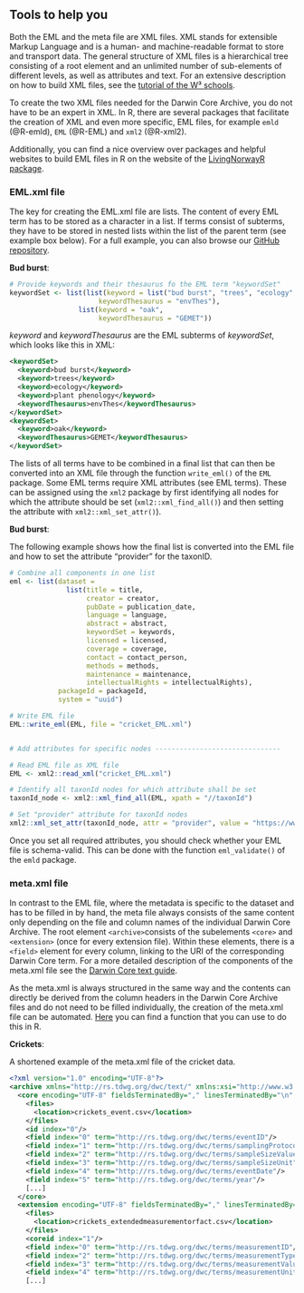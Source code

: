 
## Tools to help you

Both the EML and the meta file are XML files. XML stands for extensible Markup Language and is a human- and machine-readable format to store and transport data. The general structure of XML files is a hierarchical tree consisting of a root element and an unlimited number of  sub-elements of different levels, as well as attributes and text. For an extensive description on how to build XML files, see the [tutorial of the W³ schools](https://www.w3schools.com/xml/default.asp). 

To create the two XML files needed for the Darwin Core Archive, you do not have to be an expert in XML. In R, there are several packages that facilitate the creation of XML and even more specific, EML files, for example `emld` (@R-emld), `EML` (@R-EML) and `xml2` (@R-xml2).

Additionally, you can find a nice overview over packages and helpful websites to build EML files in R on the website of the [LivingNorwayR package](https://livingnorway.github.io/LivingNorwayR/articles/EML_R_packages_overview.html).

### EML.xml file

The key for creating the EML.xml file are lists. The content of every EML term has to be stored as a character in a list. If terms consist of subterms, they have to be stored in nested lists within the list of the parent term (see example box below). For a full example, you can also browse our [GitHub repository](https://github.com/LTER-LIFE/FDFDT).

:::{.examplebox .exampleimg}
**Bud burst**:

```r
# Provide keywords and their thesaurus fo the EML term "keywordSet"
keywordSet <- list(list(keyword = list("bud burst", "trees", "ecology", "plant phenology"),
                      keywordThesaurus = "envThes"),
                 list(keyword = "oak",
                      keywordThesaurus = "GEMET"))
```

*keyword* and *keywordThesaurus* are the EML subterms of *keywordSet*, which looks like this in XML:

``` xml
<keywordSet>
  <keyword>bud burst</keyword>
  <keyword>trees</keyword>
  <keyword>ecology</keyword>
  <keyword>plant phenology</keyword>
  <keywordThesaurus>envThes</keywordThesaurus>
</keywordSet>
<keywordSet>
  <keyword>oak</keyword>
  <keywordThesaurus>GEMET</keywordThesaurus>
</keywordSet>
```
:::

The lists of all terms have to be combined in a final list that can then be converted into an XML file through the function `write_eml()` of the `EML` package.
Some EML terms require XML attributes (see EML terms). These can be assigned using the `xml2` package by first identifying all nodes for which the attribute should be set (`xml2::xml_find_all()`) and then setting the attribute with `xml2::xml_set_attr()`). 

:::{.examplebox .exampleimg}
**Bud burst**:

The following example shows how the final list is converted into the EML file and how to set the attribute "provider" for the taxonID. 

```r
# Combine all components in one list
eml <- list(dataset =
              list(title = title,
                   creator = creator,
                   pubDate = publication_date,
                   language = language,
                   abstract = abstract,
                   keywordSet = keywords,
                   licensed = licensed,
                   coverage = coverage,
                   contact = contact_person,
                   methods = methods,
                   maintenance = maintenance,
                   intellectualRights = intellectualRights),
            packageId = packageId, 
            system = "uuid")

# Write EML file
EML::write_eml(EML, file = "cricket_EML.xml")          


# Add attributes for specific nodes -------------------------------

# Read EML file as XML file
EML <- xml2::read_xml("cricket_EML.xml")

# Identify all taxonId nodes for which attribute shall be set
taxonId_node <- xml2::xml_find_all(EML, xpath = "//taxonId")

# Set "provider" attribute for taxonId nodes
xml2::xml_set_attr(taxonId_node, attr = "provider", value = "https://www.gbif.org/")

```
:::

Once you set all required attributes, you should check whether your EML file is schema-valid. This can be done with the function `eml_validate()` of the `emld` package. 

### meta.xml file

In contrast to the EML file, where the metadata is specific to the dataset and has to be filled in by hand, the meta file always consists of the same content only depending on the file and column names of the individual Darwin Core Archive. The root element `<archive>`consists of the subelements `<core>` and `<extension>` (once for every extension file). Within these elements, there is a `<field>` element for every column, linking to the URI of the corresponding Darwin Core term. For a more detailed description of the components of the meta.xml file see the [Darwin Core text guide](https://dwc.tdwg.org/text/). 

As the meta.xml is always structured in the same way and the contents can directly be derived from the column headers in the Darwin Core Archive files and do not need to be filled individually, the creation of the meta.xml file can be automated. [Here](https://github.com/LTER-LIFE/FDFDT/blob/main/R/create-meta-xml-of-DwCA.R) you can find a function that you can use to do this in R.

:::{.examplebox .exampleimg}
**Crickets**:

A shortened example of the meta.xml file of the cricket data.

```xml
<?xml version="1.0" encoding="UTF-8"?>
<archive xmlns="http://rs.tdwg.org/dwc/text/" xmlns:xsi="http://www.w3.org/2001/XMLSchema-instance" xmlns:xs="http://www.w3.org/2001/XMLSchema" xsi:schemaLocation="http://rs.tdwg.org/dwc/text/ http://rs.tdwg.org/dwc/text/tdwg_dwc_text.xsd">
  <core encoding="UTF-8" fieldsTerminatedBy="," linesTerminatedBy="\n" fieldsEnclosedBy="" ignoreHeaderLines="1" rowType="http://rs.tdwg.org/dwc/terms/Event">
    <files>
      <location>crickets_event.csv</location>
    </files>
    <id index="0"/>
    <field index="0" term="http://rs.tdwg.org/dwc/terms/eventID"/>
    <field index="1" term="http://rs.tdwg.org/dwc/terms/samplingProtocol"/>
    <field index="2" term="http://rs.tdwg.org/dwc/terms/sampleSizeValue"/>
    <field index="3" term="http://rs.tdwg.org/dwc/terms/sampleSizeUnit"/>
    <field index="4" term="http://rs.tdwg.org/dwc/terms/eventDate"/>
    <field index="5" term="http://rs.tdwg.org/dwc/terms/year"/>
    [...]
  </core>
  <extension encoding="UTF-8" fieldsTerminatedBy="," linesTerminatedBy="\n" fieldsEnclosedBy="" ignoreHeaderLines="1" rowType="http://rs.iobis.org/obis/terms/ExtendedMeasurementOrFact">
    <files>
      <location>crickets_extendedmeasurementorfact.csv</location>
    </files>
    <coreid index="1"/>
    <field index="0" term="http://rs.tdwg.org/dwc/terms/measurementID"/>
    <field index="2" term="http://rs.tdwg.org/dwc/terms/measurementType"/>
    <field index="3" term="http://rs.tdwg.org/dwc/terms/measurementValue"/>
    <field index="4" term="http://rs.tdwg.org/dwc/terms/measurementUnit"/>
    [...]
```
:::

<div>